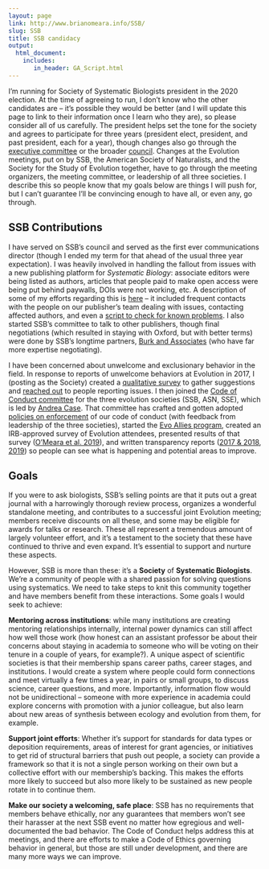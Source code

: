 ```yaml
---
layout: page
link: http://www.brianomeara.info/SSB/
slug: SSB
title: SSB candidacy
output:
  html_document:
    includes:
       in_header: GA_Script.html
---
```


I'm running for Society of Systematic Biologists president in the 2020 election. At the time of agreeing to run, I don't know who the other candidates are -- it's possible they would be better (and I will update this page to link to their information once I learn who they are), so please consider all of us carefully. The president helps set the tone for the society and agrees to participate for three years (president elect, president, and past president, each for a year), though changes also go through the [executive committee](https://www.systbio.org/executive-committee.html) or the broader [council](https://www.systbio.org/council.html). Changes at the Evolution meetings, put on by SSB, the American Society of Naturalists, and the Society for the Study of Evolution together, have to go through the meeting organizers, the meeting committee, or leadership of all three societies. I describe this so people know that my goals below are things I will push for, but I can't guarantee I'll be convincing enough to have all, or even any, go through.

## SSB Contributions

I have served on SSB's council and served as the first ever communications director (though I ended my term for that ahead of the usual three year expectation). I was heavily involved in handling the fallout from issues with a new publishing platform for *Systematic Biology*: associate editors were being listed as authors, articles that people paid to make open access were being put behind paywalls, DOIs were not working, etc. A description of some of my efforts regarding this is [here](https://github.com/systbiol/reports/blob/master/2017_June/Communications.md) -- it included frequent contacts with the people on our publisher's team dealing with issues, contacting affected authors, and even a [script to check for known problems](https://github.com/systbiol/publisherchecking). I also started SSB's committee to talk to other publishers, though final negotiations (which resulted in staying with Oxford, but with better terms) were done by SSB's longtime partners, [Burk and Associates](http://www.burkinc.com/) (who have far more expertise negotiating).

I have been concerned about unwelcome and exclusionary behavior in the field. In response to reports of unwelcome behaviors at Evolution in 2017, I (posting as the Society) created a [qualitative survey](https://twitter.com/systbiol/status/881330667652513793?s=20) to gather suggestions and [reached out](https://twitter.com/systbiol/status/880995237879042049?s=20) to people reporting issues. I then joined the [Code of Conduct committee](https://www.evolutionmeetings.org/general-meeting-information.html#CoCC) for the three evolution societies (SSB, ASN, SSE), which is led by [Andrea Case](https://www.kent.edu/biology/profile/andrea-l-case). That committee has crafted and gotten adopted [policies on enforcement](https://www.evolutionmeetings.org/uploads/4/8/8/0/48804503/reporting.pdf) of our code of conduct (with feedback from leadership of the three societies), started the [Evo Allies program](https://www.evolutionmeetings.org/safe-evolution.html), created an IRB-approved survey of Evolution attendees, presented results of that survey ([O'Meara et al. 2019](https://figshare.com/articles/Unwelcome_behaviors_at_the_Evolution_meetings_Survey_results/8311595)), and written transparency reports ([2017 & 2018](https://www.evolutionmeetings.org/uploads/4/8/8/0/48804503/transparency_report.pdf), [2019](https://www.evolutionmeetings.org/uploads/4/8/8/0/48804503/transparency_report__2019.pdf)) so people can see what is happening and potential areas to improve.

## Goals

If you were to ask biologists, SSB’s selling points are that it puts out a great journal with a harrowingly thorough review process, organizes a wonderful standalone meeting, and contributes to a successful joint Evolution meeting; members receive discounts on all these, and some may be eligible for awards for talks or research. These all represent a tremendous amount of largely volunteer effort, and it’s a testament to the society that these have continued to thrive and even expand. It’s essential to support and nurture these aspects.

However, SSB is more than these: it’s a **Society** of **Systematic Biologists**. We’re a community of people with a shared passion for solving questions using systematics. We need to take steps to knit this community together and have members benefit from these interactions. Some goals I would seek to achieve:

**Mentoring across institutions**: while many institutions are creating mentoring relationships internally, internal power dynamics can still affect how well those work (how honest can an assistant professor be about their concerns about staying in academia to someone who will be voting on their tenure in a couple of years, for example?). A unique aspect of scientific societies is that their membership spans career paths, career stages, and institutions. I would create a system where people could form connections and meet virtually a few times a year, in pairs or small groups, to discuss science, career questions, and more. Importantly, information flow would not be unidirectional -- someone with more experience in academia could explore concerns with promotion with a junior colleague, but also learn about new areas of synthesis between ecology and evolution from them, for example.

**Support joint efforts**: Whether it’s support for standards for data types or deposition requirements, areas of interest for grant agencies, or initiatives to get rid of structural barriers that push out people, a society can provide a framework so that it is not a single person working on their own but a collective effort with our membership’s backing. This makes the efforts more likely to succeed but also more likely to be sustained as new people rotate in to continue them.

**Make our society a welcoming, safe place**: SSB has no requirements that members behave ethically, nor any guarantees that members won’t see their harasser at the next SSB event no matter how egregious and well-documented the bad behavior. The Code of Conduct helps address this at meetings, and there are efforts to make a Code of Ethics governing behavior in general, but those are still under development, and there are many more ways we can improve.
